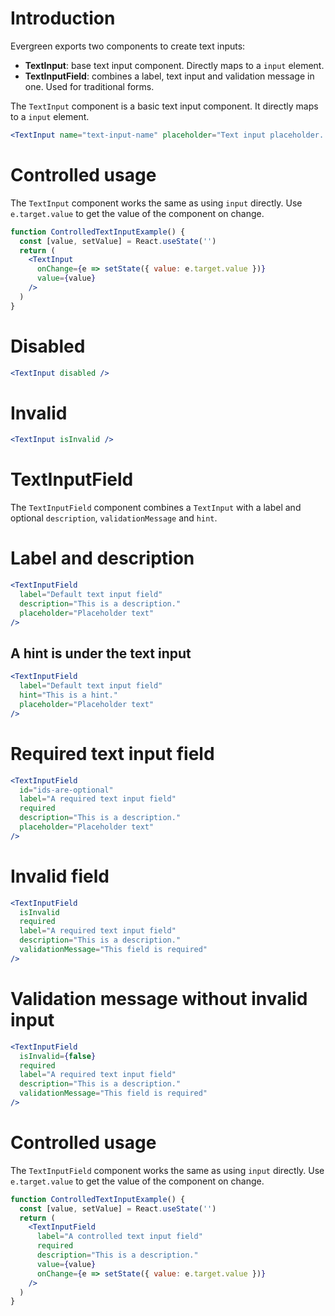 # Introduction

Evergreen exports two components to create text inputs:

- **TextInput**: base text input component. Directly maps to a `input` element.
- **TextInputField**: combines a label, text input and validation message in one. Used for traditional forms.

The `TextInput` component is a basic text input component.
It directly maps to a `input` element.

```jsx
<TextInput name="text-input-name" placeholder="Text input placeholder..." />
```

# Controlled usage

The `TextInput` component works the same as using `input` directly.
Use `e.target.value` to get the value of the component on change.

```jsx
function ControlledTextInputExample() {
  const [value, setValue] = React.useState('')
  return (
    <TextInput
      onChange={e => setState({ value: e.target.value })}
      value={value}
    />
  )
}
```

# Disabled

```jsx
<TextInput disabled />
```

# Invalid

```jsx
<TextInput isInvalid />
```

# TextInputField

The `TextInputField` component combines a `TextInput` with a label and optional
`description`, `validationMessage` and `hint`.

# Label and description

```jsx
<TextInputField
  label="Default text input field"
  description="This is a description."
  placeholder="Placeholder text"
/>
```

## A hint is under the text input

```jsx
<TextInputField
  label="Default text input field"
  hint="This is a hint."
  placeholder="Placeholder text"
/>
```

# Required text input field

```jsx
<TextInputField
  id="ids-are-optional"
  label="A required text input field"
  required
  description="This is a description."
  placeholder="Placeholder text"
/>
```

# Invalid field

```jsx
<TextInputField
  isInvalid
  required
  label="A required text input field"
  description="This is a description."
  validationMessage="This field is required"
/>
```

# Validation message without invalid input

```jsx
<TextInputField
  isInvalid={false}
  required
  label="A required text input field"
  description="This is a description."
  validationMessage="This field is required"
/>
```

# Controlled usage

The `TextInputField` component works the same as using `input` directly.
Use `e.target.value` to get the value of the component on change.

```jsx
function ControlledTextInputExample() {
  const [value, setValue] = React.useState('')
  return (
    <TextInputField
      label="A controlled text input field"
      required
      description="This is a description."
      value={value}
      onChange={e => setState({ value: e.target.value })}
    />
  )
}
```
